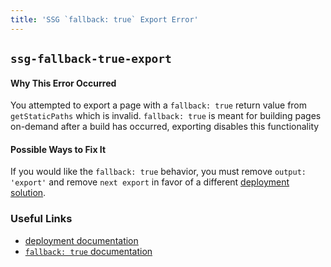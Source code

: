 ```yaml
---
title: 'SSG `fallback: true` Export Error'
---
```


## `ssg-fallback-true-export`

#### Why This Error Occurred

You attempted to export a page with a `fallback: true` return value from `getStaticPaths` which is invalid. `fallback: true` is meant for building pages on-demand after a build has occurred, exporting disables this functionality

#### Possible Ways to Fix It

If you would like the `fallback: true` behavior, you must remove `output: 'export'` and remove `next export` in favor of a different [deployment solution](/docs/pages/building-your-application/deploying).

### Useful Links

- [deployment documentation](/docs/deployment#vercel-recommended)
- [`fallback: true` documentation](/docs/api-reference/data-fetching/get-static-paths#fallback-true)

